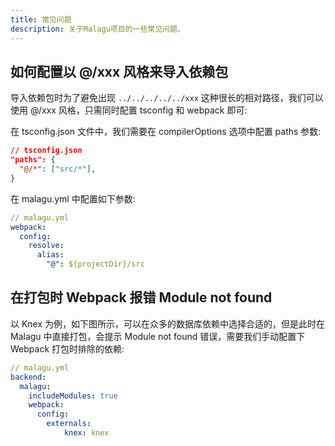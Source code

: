 ```yaml
---
title: 常见问题
description: 关于Malagu项目的一些常见问题。
---
```


## 如何配置以 @/xxx 风格来导入依赖包

导入依赖包时为了避免出现 `../../../../../xxx` 这种很长的相对路径，我们可以使用 @/xxx 风格，只需同时配置 tsconfig 和 webpack 即可:

在 tsconfig.json 文件中，我们需要在 compilerOptions 选项中配置 paths 参数:

```json {3}
// tsconfig.json
"paths": {
  "@/*": ["src/*"],
}
```

在 malagu.yml 中配置如下参数:

```yml
// malagu.yml
webpack:
  config:
    resolve:
      alias:
        "@": ${projectDir}/src
```

## 在打包时 Webpack 报错 Module not found

以 Knex 为例，如下图所示，可以在众多的数据库依赖中选择合适的，但是此时在 Malagu 中直接打包，会提示 Module not found 错误，需要我们手动配置下 Webpack 打包时排除的依赖:

```yml
// malagu.yml
backend:
  malagu:
    includeModules: true
    webpack:
      config:
        externals:
        	knex: knex
```
